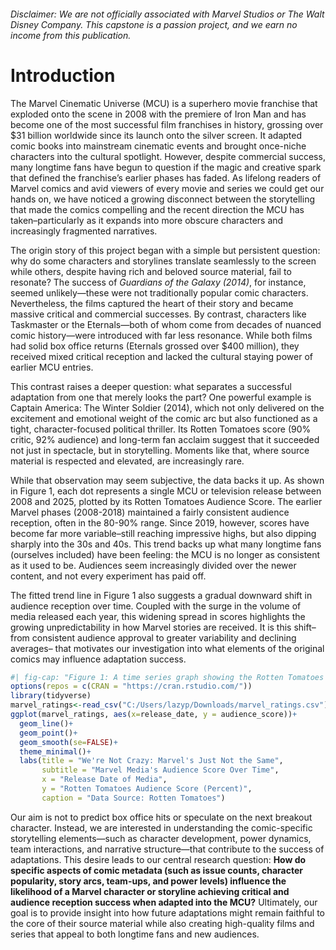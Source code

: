 ###### *Disclaimer: We are not officially associated with Marvel Studios or The Walt Disney Company. This capstone is a passion project, and we earn no income from this publication.*

# Introduction
The Marvel Cinematic Universe (MCU) is a superhero movie franchise that exploded onto the scene in 2008 with the premiere of Iron Man and has become one of the most successful film franchises in history, grossing over $31 billion worldwide since its launch onto the silver screen. It adapted comic books into mainstream cinematic events and brought once-niche characters into the cultural spotlight. However, despite commercial success, many longtime fans have begun to question if the magic and creative spark that defined the franchise's earlier phases has faded. As lifelong readers of Marvel comics and avid viewers of every movie and series we could get our hands on, we have noticed a growing disconnect between the storytelling that made the comics compelling and the recent direction the MCU has taken–particularly as it expands into more obscure characters and increasingly fragmented narratives.

The origin story of this project began with a simple but persistent question: why do some characters and storylines translate seamlessly to the screen while others, despite having rich and beloved source material, fail to resonate? The success of *Guardians of the Galaxy (2014)*, for instance, seemed unlikely—these were not traditionally popular comic characters. Nevertheless, the films captured the heart of their story and became massive critical and commercial successes. By contrast, characters like Taskmaster or the Eternals—both of whom come from decades of nuanced comic history—were introduced with far less resonance. While both films had solid box office returns (Eternals grossed over $400 million), they received mixed critical reception and lacked the cultural staying power of earlier MCU entries.




This contrast raises a deeper question: what separates a successful adaptation from one that merely looks the part? One powerful example is Captain America: The Winter Soldier (2014), which not only delivered on the excitement and emotional weight of the comic arc but also functioned as a tight, character-focused political thriller.  Its Rotten Tomatoes score (90% critic, 92% audience) and long-term fan acclaim suggest that it succeeded not just in spectacle, but in storytelling. Moments like that, where source material is respected and elevated, are increasingly rare.

While that observation may seem subjective, the data backs it up.  As shown in Figure 1, each dot represents a single MCU or television release between 2008 and 2025, plotted by its Rotten Tomatoes Audience Score. The earlier Marvel phases (2008-2018) maintained a fairly consistent audience reception, often in the 80-90% range. Since 2019, however, scores have become far more variable–still reaching impressive highs, but also dipping sharply into the 30s and 40s. This trend backs up what many longtime fans (ourselves included) have been feeling: the MCU is no longer as consistent as it used to be. Audiences seem increasingly divided over the newer content, and not every experiment has paid off.

The fitted trend line in Figure 1 also suggests a gradual downward shift in audience reception over time. Coupled with the surge in the volume of media released each year, this widening spread in scores highlights the growing unpredictability in how Marvel stories are received. It is this shift– from consistent audience approval to greater variability and declining averages– that motivates our investigation into what elements of the original comics may influence adaptation success.  
 


```r
#| fig-cap: "Figure 1: A time series graph showing the Rotten Tomatoes Audience Scores for Marvel Media over Time."
options(repos = c(CRAN = "https://cran.rstudio.com/"))
library(tidyverse)
marvel_ratings<-read_csv("C:/Users/lazyp/Downloads/marvel_ratings.csv")
ggplot(marvel_ratings, aes(x=release_date, y = audience_score))+
  geom_line()+
  geom_point()+
  geom_smooth(se=FALSE)+
  theme_minimal()+
  labs(title = "We're Not Crazy: Marvel's Just Not the Same",
       subtitle = "Marvel Media's Audience Score Over Time",
       x = "Release Date of Media",
       y = "Rotten Tomatoes Audience Score (Percent)",
       caption = "Data Source: Rotten Tomatoes")
```



Our aim is not to predict box office hits or speculate on the next breakout character. Instead, we are interested in understanding the comic-specific storytelling elements—such as character development, power dynamics, team interactions, and narrative structure—that contribute to the success of adaptations. This desire leads to our central research question: **How do specific aspects of comic metadata (such as issue counts, character popularity, story arcs, team-ups, and power levels) influence the likelihood of a Marvel character or storyline achieving critical and audience reception success when adapted into the MCU?** Ultimately, our goal is to provide insight into how future adaptations might remain faithful to the core of their source material while also creating high-quality films and series that appeal to both longtime fans and new audiences.
